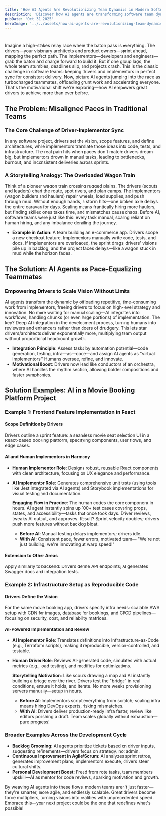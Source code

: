 ```yaml
---
title: 'How AI Agents Are Revolutionizing Team Dynamics in Modern Software Development'
description: 'Discover how AI agents are transforming software team dynamics by syncing visionary drivers (architects/product owners) with implementors, eliminating bottlenecks in traditional development. Through engaging analogies and real-world examples—like building a React movie booking platform with AI handling unit tests, Storybook, and Infrastructure-as-Code—learn to offload repetitive tasks, scale without endless hiring, and empower drivers to deliver exponentially more in Agile/Scrum workflows. Boost productivity, continuous improvement, and team motivation today!'
pubDate: 'Oct 31 2025'
heroImage: '../../assets/how-ai-agents-are-revolutionizing-team-dynamics-in-modern-software-development.png'
---
```


# 

Imagine a high-stakes relay race where the baton pass is everything. The drivers—your visionary architects and product owners—sprint ahead, mapping the perfect path. The implementors—developers and engineers—grab the baton and charge forward to build it. But if one group lags, the whole team stumbles, deadlines slip, and projects crash. This is the classic challenge in software teams: keeping drivers and implementors in perfect sync for consistent delivery. Now, picture AI agents jumping into the race as turbocharged teammates, offloading grunt work and accelerating everyone. That's the motivational shift we're exploring—how AI empowers great drivers to achieve more than ever before.

## The Problem: Misaligned Paces in Traditional Teams

### The Core Challenge of Driver-Implementor Sync
In any software project, drivers set the vision, scope features, and define architectures, while implementors translate those ideas into code, tests, and infrastructure. The real pain hits when paces don't match: drivers dream big, but implementors drown in manual tasks, leading to bottlenecks, burnout, and inconsistent deliveries across sprints.

### A Storytelling Analogy: The Overloaded Wagon Train
Think of a pioneer wagon train crossing rugged plains. The drivers (scouts and leaders) chart the route, spot rivers, and plan camps. The implementors (wagon builders and haulers) repair wheels, load supplies, and push through mud. Without enough hands, a storm hits—one broken axle delays the entire caravan for days. Scaling means frantically hiring more haulers, but finding skilled ones takes time, and mismatches cause chaos. Before AI, software teams were just like this: every task manual, scaling reliant on human hiring, and any imbalance derailing the journey.

- **Example in Action**: A team building an e-commerce app. Drivers scope a new checkout feature. Implementors manually write code, tests, and docs. If implementors are overloaded, the sprint drags, drivers' visions pile up in backlog, and the project faces delays—like a wagon stuck in mud while the horizon fades.

## The Solution: AI Agents as Pace-Equalizing Teammates

### Empowering Drivers to Scale Vision Without Limits
AI agents transform the dynamic by offloading repetitive, time-consuming work from implementors, freeing drivers to focus on high-level strategy and innovation. No more waiting for manual scaling—AI integrates into workflows, handling chunks (or even large portions) of implementation. The key? Deep AI integration in the development process, turning humans into reviewers and enhancers rather than doers of drudgery. This lets star drivers/architects deliver exponentially more, multiplying team output without proportional headcount growth.

- **Integration Principle**: Assess tasks by automation potential—code generation, testing, infra—as—code—and assign AI agents as "virtual implementors." Humans oversee, refine, and innovate.
- **Motivational Boost**: Drivers now lead like conductors of an orchestra, where AI handles the rhythm section, allowing bolder compositions and faster symphonies.

## Solution Examples: AI in a Movie Booking Platform Project

### Example 1: Frontend Feature Implementation in React
#### Scope Definition by Drivers
Drivers outline a sprint feature: a seamless movie seat selection UI in a React-based booking platform, specifying components, user flows, and edge cases.

#### AI and Human Implementors in Harmony
- **Human Implementor Role**: Designs robust, reusable React components with clean architecture, focusing on UX elegance and performance.
- **AI Implementor Role**: Generates comprehensive unit tests (using tools like Jest integrated via AI agents) and Storybook implementations for visual testing and documentation.
  
  **Engaging Flow in Practice**: The human codes the core component in hours. AI agent instantly spins up 100+ test cases covering props, states, and accessibility—tasks that once took days. Driver reviews, tweaks AI output, and approves. Result? Sprint velocity doubles; drivers push more features without backlog bloat.

  - **Before AI**: Manual testing delays implementors; drivers idle.
  - **With AI**: Consistent pace, fewer errors, motivated team— "We're not just building; we're innovating at warp speed!"

#### Extension to Other Areas
Apply similarly to backend: Drivers define API endpoints; AI generates Swagger docs and integration tests.

### Example 2: Infrastructure Setup as Reproducible Code
#### Drivers Define the Vision
For the same movie booking app, drivers specify infra needs: scalable AWS setup with CDN for images, database for bookings, and CI/CD pipelines—focusing on security, cost, and reliability matrices.

#### AI-Powered Implementation and Review
- **AI Implementor Role**: Translates definitions into Infrastructure-as-Code (e.g., Terraform scripts), making it reproducible, version-controlled, and testable.
- **Human Driver Role**: Reviews AI-generated code, simulates with actual metrics (e.g., load testing), and modifies for optimizations.

  **Storytelling Motivation**: Like scouts drawing a map and AI instantly building a bridge over the river. Drivers test the "bridge" in real conditions, ensure it holds, and iterate. No more weeks provisioning servers manually—setup in hours.

  - **Before AI**: Implementors script everything from scratch; scaling infra means hiring DevOps experts, risking mismatches.
  - **With AI**: Drivers deliver production-ready infra faster, review like editors polishing a draft. Team scales globally without exhaustion—pure progress!

### Broader Examples Across the Development Cycle
- **Backlog Grooming**: AI agents prioritize tickets based on driver inputs, suggesting refinements—drivers focus on strategy, not admin.
- **Continuous Improvement in Agile/Scrum**: AI analyzes sprint retros, generates improvement plans; implementors execute, drivers steer cultural shifts.
- **Personal Development Boost**: Freed from rote tasks, team members upskill—AI as mentor for code reviews, sparking motivation and growth.

By weaving AI agents into these flows, modern teams aren't just faster—they're smarter, more agile, and endlessly scalable. Great drivers become force multipliers, turning visions into realities with unprecedented speed. Embrace this—your next project could be the one that redefines what's possible!

